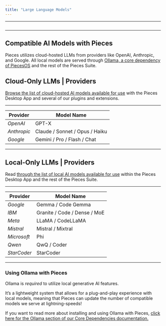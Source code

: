 ```yaml
---
title: "Large Language Models"
---
```


***

<Image src="https://storage.googleapis.com/hashnode_product_documentation_assets/standalone_single_docs/compatible_llms/compatible-llms.png" alt="" align="center" fullwidth="true" />

***

## Compatible AI Models with Pieces

Pieces utilizes cloud-hosted LLMs from providers like OpenAI, Anthropic, and Google. All local models are served through [Ollama, a core dependency of PiecesOS](https://docs.pieces.app/products/core-dependencies/ollama) and the rest of the Pieces Suite.

## Cloud-Only LLMs | Providers

[Browse the list of cloud-hosted AI models available for use](https://docs.pieces.app/products/large-language-models/cloud-models) with the Pieces Desktop App and several of our plugins and extensions.

***

| **Provider** | **Model Name**                 |
| ------------ | ------------------------------ |
| *OpenAI*     | GPT-X                          |
| *Anthropic*  | Claude / Sonnet / Opus / Haiku |
| *Google*     | Gemini / Pro / Flash / Chat    |

***

## Local-Only LLMs | Providers

Read [through the list of local AI models available for use](https://docs.pieces.app/products/large-language-models/local-models) within the Pieces Desktop App and the rest of the Pieces Suite.

***

| **Provider** | **Model Name**               |
| ------------ | ---------------------------- |
| *Google*     | Gemma / Code Gemma           |
| *IBM*        | Granite / Code / Dense / MoE |
| *Meta*       | LLaMA / CodeLLaMA            |
| *Mistral*    | Mistral / Mixtral            |
| *Microsoft*  | Phi                          |
| *Qwen*       | QwQ / Coder                  |
| *StarCoder*  | StarCoder                    |

***

### Using Ollama with Pieces

Ollama is *required* to utilize local generative AI features.

It’s a lightweight system that allows for a plug-and-play experience with local models, meaning that Pieces can update the number of compatible models we serve at lightning-speeds!

If you want to read more about installing and using Ollama with Pieces, [click here for the Ollama section of our Core Dependencies documentation.](https://docs.pieces.app/products/core-dependencies/ollama)
